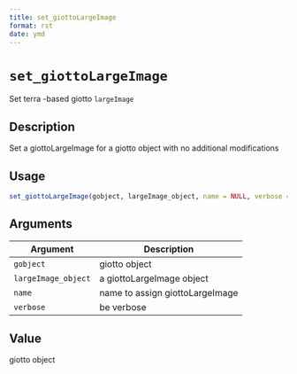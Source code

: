 ```yaml
--- 
title: set_giottoLargeImage 
format: rst 
date: ymd 
--- 
```

# `set_giottoLargeImage`

Set terra -based giotto `largeImage`


## Description

Set a giottoLargeImage for a giotto object with no additional modifications


## Usage

```r
set_giottoLargeImage(gobject, largeImage_object, name = NULL, verbose = TRUE)
```


## Arguments

Argument      |Description
------------- |----------------
`gobject`     |     giotto object
`largeImage_object`     |     a giottoLargeImage object
`name`     |     name to assign giottoLargeImage
`verbose`     |     be verbose


## Value

giotto object


